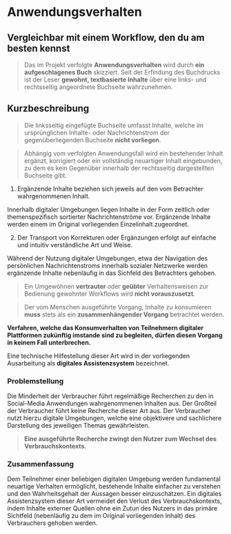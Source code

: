 # Anwendungsverhalten

## Vergleichbar mit einem Workflow, den du am besten kennst

> Das im Projekt verfolgte **Anwendungsverhalten** wird durch **ein
> aufgeschlagenes Buch** skizziert. Seit der Erfindung des Buchdrucks ist der
> Leser **gewohnt, textbasierte Inhalte** über eine links- und rechtsseitig
> angeordnete Buchseite wahrzunehmen.

<ByExample />

## Kurzbeschreibung

> Die linksseitig eingefügte Buchseite umfasst Inhalte, welche im ursprünglichen
> Inhalte- oder Nachrichtenstrom der gegenüberliegenden Buchseite **nicht
> vorliegen**.

> Abhängig vom verfolgten Anwendungsfall wird ein bestehender Inhalt ergänzt,
> korrigiert oder ein vollständig neuartiger Inhalt eingebunden, zu dem es kein
> Gegenüber innerhalb der rechtsseitig dargestellten Buchseite gibt.

1. Ergänzende Inhalte beziehen sich jeweils auf den vom Betrachter
   wahrgenommenen Inhalt.

Innerhalb digitaler Umgebungen liegen Inhalte in der Form zeitlich oder
themenspezifisch sortierter Nachrichtenströme vor. Ergänzende Inhalte werden
einem im Original vorliegenden Einzelinhalt zugeordnet.

2. Der Transport von Korrekturen oder Ergänzungen erfolgt auf einfache und
   intuitiv verständliche Art und Weise.

Während der Nutzung digitaler Umgebungen, etwa der Navigation des persönlichen
Nachrichtenstroms innerhalb sozialer Netzwerke werden ergänzende Inhalte
nebenläufig in das Sichfeld des Betrachters gehoben.

> Ein Umgewöhnen **vertrauter** oder **geübter** Verhaltensweisen zur Bedienung
> gewohnter Workflows wird **nicht vorauszusetzt**.

> Der vom Menschen ausgeführte Vorgang, Inhalte zu konsumieren **muss** stets
> als ein **zusammenhängender Vorgang** betrachtet werden.

**Verfahren, welche das Konsumverhalten von Teilnehmern digitaler Plattformen
zukünftig imstande sind zu begleiten, dürfen diesen Vorgang in keinem Fall
unterbrechen.**

Eine technische Hilfestellung dieser Art wird in der vorliegenden Ausarbeitung
als **digitales Assistenzsystem** bezeichnet.

### Problemstellung

Die Minderheit der Verbraucher führt regelmäßige Recherchen zu den in
Social-Media Anwendungen wahrgenommenen Inhalten aus. Der Großteil der
Verbraucher führt keine Recherche dieser Art aus. Der Verbraucher nutzt hierzu
digitale Umgebungen, welche eine objektivere und sachlichere Darstellung des
jeweiligen Themas gewährleisten.

> **Eine ausgeführte Recherche zwingt den Nutzer zum Wechsel des
> Verbrauchskontexts.**

### Zusammenfassung

Dem Teilnehmer einer beliebigen digitalen Umgebung werden fundamental neuartige
Verhalten ermöglicht, bestehende Inhalte einfacher zu verstehen und den
Wahrheitsgehalt der Aussagen besser einzuschätzen. Ein digitales Assistenzsystem
dieser Art vermeidet den Verlust des Verbrauchskontexts, indem Inhalte externer
Quellen ohne ein Zutun des Nutzers in das primäre Sichtfeld (nebenläufig zu dem
im Original vorliegenden Inhalt) des Verbrauchers gehoben werden.
